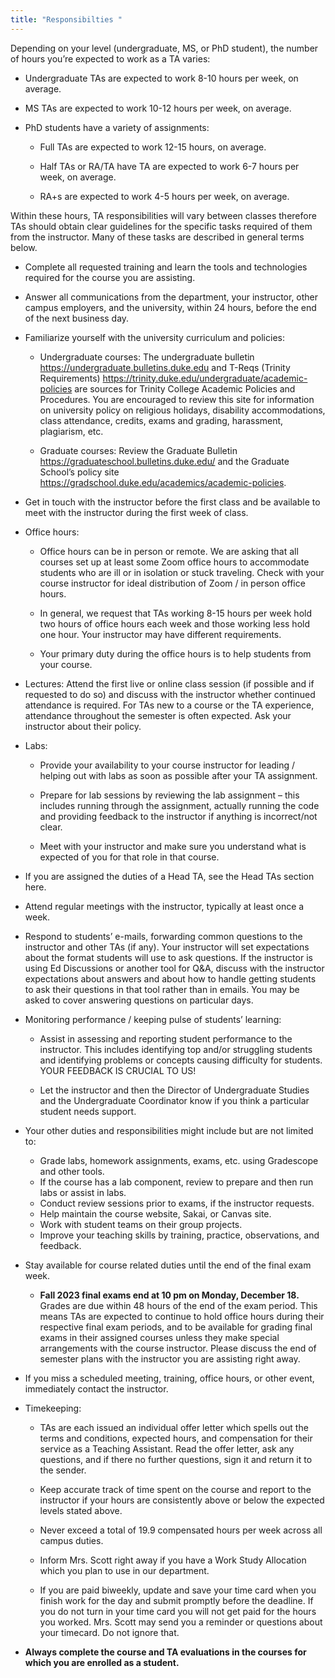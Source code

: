 ```yaml
---
title: "Responsibilties "
---
```


Depending on your level (undergraduate, MS, or PhD student), the number of hours you're expected to work as a TA varies:

-   Undergraduate TAs are expected to work 8-10 hours per week, on average.

-   MS TAs are expected to work 10-12 hours per week, on average.

-   PhD students have a variety of assignments:

    -   Full TAs are expected to work 12-15 hours, on average.

    -   Half TAs or RA/TA have TA are expected to work 6-7 hours per week, on average.

    -   RA+s are expected to work 4-5 hours per week, on average.

Within these hours, TA responsibilities will vary between classes therefore TAs should obtain clear guidelines for the specific tasks required of them from the instructor. Many of these tasks are described in general terms below.

-   Complete all requested training and learn the tools and technologies required for the course you are assisting.

-   Answer all communications from the department, your instructor, other campus employers, and the university, within 24 hours, before the end of the next business day.

-   Familiarize yourself with the university curriculum and policies:

    -   Undergraduate courses: The undergraduate bulletin <https://undergraduate.bulletins.duke.edu> and T-Reqs (Trinity Requirements) <https://trinity.duke.edu/undergraduate/academic-policies> are sources for Trinity College Academic Policies and Procedures. You are encouraged to review this site for information on university policy on religious holidays, disability accommodations, class attendance, credits, exams and grading, harassment, plagiarism, etc.

    -   Graduate courses: Review the Graduate Bulletin <https://graduateschool.bulletins.duke.edu/> and the Graduate School's policy site <https://gradschool.duke.edu/academics/academic-policies>.

-   Get in touch with the instructor before the first class and be available to meet with the instructor during the first week of class.

-   Office hours:

    -   Office hours can be in person or remote. We are asking that all courses set up at least some Zoom office hours to accommodate students who are ill or in isolation or stuck traveling. Check with your course instructor for ideal distribution of Zoom / in person office hours.

    -   In general, we request that TAs working 8-15 hours per week hold two hours of office hours each week and those working less hold one hour. Your instructor may have different requirements.

    -   Your primary duty during the office hours is to help students from your course.

-   Lectures: Attend the first live or online class session (if possible and if requested to do so) and discuss with the instructor whether continued attendance is required. For TAs new to a course or the TA experience, attendance throughout the semester is often expected. Ask your instructor about their policy.

-   Labs:

    -   Provide your availability to your course instructor for leading / helping out with labs as soon as possible after your TA assignment.

    -   Prepare for lab sessions by reviewing the lab assignment -- this includes running through the assignment, actually running the code and providing feedback to the instructor if anything is incorrect/not clear.

    -   Meet with your instructor and make sure you understand what is expected of you for that role in that course.

-   If you are assigned the duties of a Head TA, see the Head TAs section here.

-   Attend regular meetings with the instructor, typically at least once a week.

-   Respond to students' e-mails, forwarding common questions to the instructor and other TAs (if any). Your instructor will set expectations about the format students will use to ask questions. If the instructor is using Ed Discussions or another tool for Q&A, discuss with the instructor expectations about answers and about how to handle getting students to ask their questions in that tool rather than in emails. You may be asked to cover answering questions on particular days.

-   Monitoring performance / keeping pulse of students' learning:

    -   Assist in assessing and reporting student performance to the instructor. This includes identifying top and/or struggling students and identifying problems or concepts causing difficulty for students. YOUR FEEDBACK IS CRUCIAL TO US!

    -   Let the instructor and then the Director of Undergraduate Studies and the Undergraduate Coordinator know if you think a particular student needs support.

-   Your other duties and responsibilities might include but are not limited to:

    -   Grade labs, homework assignments, exams, etc. using Gradescope and other tools.
    -   If the course has a lab component, review to prepare and then run labs or assist in labs.
    -   Conduct review sessions prior to exams, if the instructor requests.
    -   Help maintain the course website, Sakai, or Canvas site.
    -   Work with student teams on their group projects.
    -   Improve your teaching skills by training, practice, observations, and feedback.

-   Stay available for course related duties until the end of the final exam week.

    -   **Fall 2023 final exams end at 10 pm on Monday, December 18.** Grades are due within 48 hours of the end of the exam period. This means TAs are expected to continue to hold office hours during their respective final exam periods, and to be available for grading final exams in their assigned courses unless they make special arrangements with the course instructor. Please discuss the end of semester plans with the instructor you are assisting right away.

-   If you miss a scheduled meeting, training, office hours, or other event, immediately contact the instructor.

-   Timekeeping:

    -   TAs are each issued an individual offer letter which spells out the terms and conditions, expected hours, and compensation for their service as a Teaching Assistant. Read the offer letter, ask any questions, and if there no further questions, sign it and return it to the sender.

    -   Keep accurate track of time spent on the course and report to the instructor if your hours are consistently above or below the expected levels stated above.

    -   Never exceed a total of 19.9 compensated hours per week across all campus duties.

    -   Inform Mrs. Scott right away if you have a Work Study Allocation which you plan to use in our department.

    -   If you are paid biweekly, update and save your time card when you finish work for the day and submit promptly before the deadline. If you do not turn in your time card you will not get paid for the hours you worked. Mrs. Scott may send you a reminder or questions about your timecard. Do not ignore that.

-   **Always complete the course and TA evaluations in the courses for which you are enrolled as a student.**
